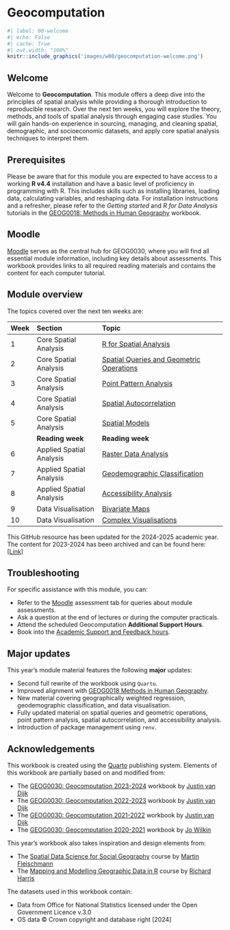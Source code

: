 # Geocomputation {.unnumbered}

```r
#| label: 00-welcome
#| echo: False
#| cache: True
#| out.width: "100%"
knitr::include_graphics('images/w00/geocomputation-welcome.png') 
```

## Welcome {.unnumbered}
Welcome to **Geocomputation**. This module offers a deep dive into the principles of spatial analysis while providing a thorough introduction to reproducible research. Over the next ten weeks, you will explore the theory, methods, and tools of spatial analysis through engaging case studies. You will gain hands-on experience in sourcing, managing, and cleaning spatial, demographic, and socioeconomic datasets, and apply core spatial analysis techniques to interpret them.

## Prerequisites {.unnumbered}
Please be aware that for this module you are expected to have access to a working **R v4.4** installation and have a basic level of proficiency in programming with R. This includes skills such as installing libraries, loading data, calculating variables, and reshaping data. For installation instructions and a refresher, please refer to the *Getting started* and *R for Data Analysis* tutorials in the [GEOG0018: Methods in Human Geography](https://jtvandijk.github.io/GEOG0018/00-index.html) workbook.

## Moodle {.unnumbered}
[Moodle](https://moodle.ucl.ac.uk/) serves as the central hub for GEOG0030, where you will find all essential module information, including key details about assessments. This workbook provides links to all required reading materials and contains the content for each computer tutorial.

## Module overview {.unnumbered}
The topics covered over the next ten weeks are:

| Week | Section  | Topic |
| :--- |:---------|:------------------ |
| 1    | Core Spatial Analysis | [R for Spatial Analysis]({{< var urls.w01 >}}) |
| 2    | Core Spatial Analysis | [Spatial Queries and Geometric Operations]({{< var urls.w02 >}}) | 
| 3    | Core Spatial Analysis | [Point Pattern Analysis]({{< var urls.w03 >}}) | 
| 4    | Core Spatial Analysis | [Spatial Autocorrelation]({{< var urls.w04 >}}) |
| 5    | Core Spatial Analysis | [Spatial Models]({{< var urls.w05 >}}) |
|      | **Reading week** | **Reading week** |
| 6    | Applied Spatial Analysis | [Raster Data Analysis]({{< var urls.w06 >}})|
| 7    | Applied Spatial Analysis | [Geodemographic Classification]({{< var urls.w07 >}})|
| 8    | Applied Spatial Analysis | [Accessibility Analysis]({{< var urls.w08 >}}) |
| 9    | Data Visualisation | [Bivariate Maps]({{< var urls.w09 >}}) | 
| 10   | Data Visualisation | [Complex Visualisations]({{< var urls.w10 >}}) | 

::: {.callout-note}
This GitHub resource has been updated for the 2024-2025 academic year. The content for 2023-2024 has been archived and can be found here: [[Link]](https://jtvandijk.github.io/GEOG0030_20232024)
:::

## Troubleshooting {.unnumbered}
For specific assistance with this module, you can:

- Refer to the [Moodle](https://moodle.ucl.ac.uk/) assessment tab for queries about module assessments.
- Ask a question at the end of lectures or during the computer practicals.
- Attend the scheduled Geocomputation **Additional Support Hours**.
- Book into the [Academic Support and Feedback hours](https://outlook.office.com/bookwithme/user/8561a481703d4feda7a704ab81b62c8d@ucl.ac.uk?anonymous&ep=plink). 

## Major updates {.unnumbered}
::: {.callout-note}
This year's module material features the following **major** updates:

- Second full rewrite of the workbook using `Quarto`.
- Improved alignment with [GEOG0018 Methods in Human Geography](https://jtvandijk.github.io/GEOG0018).
- New material covering geographically weighted regression, geodemographic classification, and data visualisation.
- Fully updated material on spatial queries and geometric operations, point pattern analysis, spatial autocorrelation, and accessibility analysis.
- Introduction of package management using `renv`.
:::

## Acknowledgements {.unnumbered}
This workbook is created using the [Quarto](https://quarto.org/) publishing system. Elements of this workbook are partially based on and modified from:

- The [GEOG0030: Geocomputation 2023-2024](https://jtvandijk.github.io/GEOG0030_20232024/) workbook by [Justin van Dijk](https://www.mappingdutchman.com)
- The [GEOG0030: Geocomputation 2022-2023](https://jtvandijk.github.io/GEOG0030_20222023/) workbook by [Justin van Dijk](https://www.mappingdutchman.com)
- The [GEOG0030: Geocomputation 2021-2022](https://jtvandijk.github.io/GEOG0030_20212022/) workbook by [Justin van Dijk](https://www.mappingdutchman.com)
- The [GEOG0030: Geocomputation 2020-2021](https://jo-wilkin.github.io/GEOG0030/coursebook/index.html) workbook by [Jo Wilkin](https://github.com/jo-wilkin)

This year's workbook also takes inspiration and design elements from:

- The [Spatial Data Science for Social Geography](https://martinfleischmann.net/sds/) course by [Martin Fleischmann](https://martinfleischmann.net/)
- The [Mapping and Modelling Geographic Data in R](https://profrichharris.github.io/MandM/) course by [Richard Harris](https://profrichharris.github.io/)

The datasets used in this workbook contain:

- Data from Office for National Statistics licensed under the Open Government Licence v.3.0
- OS data © Crown copyright and database right [2024]